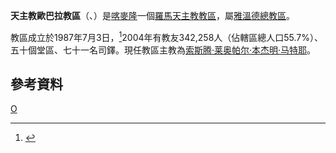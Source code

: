 {{Infobox Roman Catholic diocese
|Roman Catholic Diocese of = 天主教歐巴拉教區
|Latin name of diocese =Dioecesis Obalana
|image = 
|caption = 
|location = [[喀麥隆|喀麥隆]]
|territory =
|population = 342,258
|rite = 拉丁禮
|patron = 
|province = 雅溫德
|established = 1987年
|cathedral =
|副主教座堂 =
|leadership = 主教
|website =
|教宗 = 
|metropolitan = 
|ordinary = 索斯腾·莱奥帕尔·本杰明·马特耶
|coadjutor bishop =
|emeritus = 杰罗梅·欧沃诺-敏伯埃
}}

'''天主教歐巴拉教區'''（{{lang-la|Dioecesis Obalana}}、{{lang-fr|Diocèse d'Obala}}）是[[喀麥隆|喀麥隆]]一個[[羅馬天主教|羅馬天主教]][[教區|教區]]，屬[[天主教雅溫德總教區|雅溫德總教區]]。

教區成立於1987年7月3日，<ref>{{Cite web |url=http://www.vatican.va/holy_father/john_paul_ii/apost_constitutions/documents/hf_jp-ii_apc_19870703_obalana_lt.html |title=成立教區的宗座憲令 |access-date=2013-07-30 |archive-date=2014-05-16 |archive-url=https://web.archive.org/web/20140516235841/http://www.vatican.va/holy_father/john_paul_ii/apost_constitutions/documents/hf_jp-ii_apc_19870703_obalana_lt.html |dead-url=no }}</ref>2004年有教友342,258人（佔轄區總人口55.7%）、五十個堂區、七十一名司鐸。現任教區主教為[[索斯腾·莱奥帕尔·本杰明·马特耶|索斯腾·莱奥帕尔·本杰明·马特耶]]。

==參考資料==
{{reflist}}
{{喀麥隆天主教教區}}

[[Category:喀麥隆天主教教區|O]]